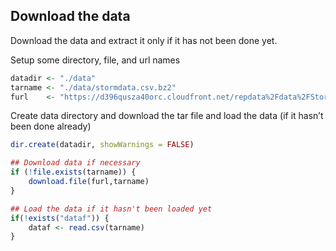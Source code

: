 

## Download the data

Download the data and extract it only if it has not been done yet.

Setup some directory, file, and url names 
```r
datadir <- "./data"
tarname <- "./data/stormdata.csv.bz2"
furl    <- "https://d396qusza40orc.cloudfront.net/repdata%2Fdata%2FStormData.csv.bz2"
```

Create data directory and download the tar file and load the data (if
it hasn't been done already)
```r
dir.create(datadir, showWarnings = FALSE)

## Download data if necessary
if (!file.exists(tarname)) {
    download.file(furl,tarname)
}

## Load the data if it hasn't been loaded yet
if(!exists("dataf")) {
    dataf <- read.csv(tarname)
}
```
